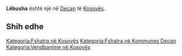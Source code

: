 {{Fshat në 
 | Emri                = Lëbusha
 | EmriAlt                = 
 | NAME_SHORT_FORM=      
 | NAME_GENERIC=      
 | NAME_SORT_NAME_RO=      LEBUSHA
 | FULL_NAME_RO = Lëbusha
 | FULL_NAME_ND_RO=Lebusha
 | SORT_NAME_RG=LEBUSHA
 | FULL_NAME_RG=Lëbusha
 | FULL_NAME_ND_RG=Lebusha
 | SRP_NAME_SHORT_FORM=      
 | SRP_NAME_GENERIC=      
 | SRP_NAME_SORT_NAME_RO=      
 | SRP_FULL_NAME_RO = 
 | SRP_FULL_NAME_ND_RO=
 | SRP_SORT_NAME_RG=
 | SRP_FULL_NAME_RG=
 | SRP_FULL_NAME_ND_RG=
 | Emri (Rasa dhanore) = 
 | Figura              = 
 | Shteti              = Kosovo
 | Komuna              = Deçan
 | Kodi postar         = 
 | Sipërfaqja          = 

 | Popullsia           = 

 | Regj. i popullsisë  = 
 | Dend. e popullsisë  = 
 | Faqja zyrtare       = 
 <!--- Koordinatat ----> 
 | Gjerësia            = 42.563056
 | Gjatësia            = 20.290833
 | Lartësia            = 
}}
'''Lëbusha''' është një [[]] në [[Deçan]] të [[Kosovës]].

<!-- == Gjeografia == -->
<!-- == Historia == -->
<!-- == Demografia == -->
== Shih edhe ==
{{Komuna Deçan}}
{{Kosovo-Administrata-Cung}}

[[Kategoria:Fshatra në Kosovës]]
[[Kategoria:Fshatra në Kommunes Deçan]]
[[Kategoria:Vendbanime në Kosovës]]